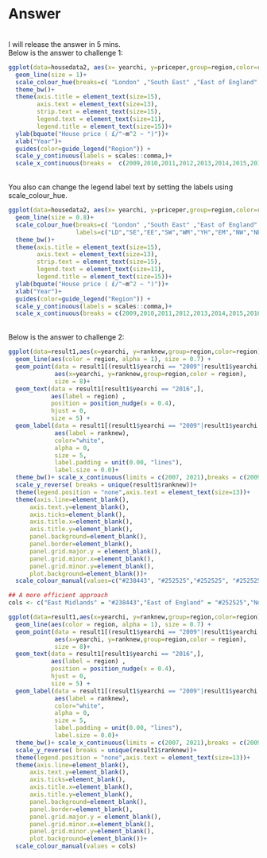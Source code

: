 # Answer
<br>
I will release the answer in 5 mins.
<br>
Below is the answer to challenge 1:

```r
ggplot(data=housedata2, aes(x= yearchi, y=priceper,group=region,color=region)) +geom_point(size=2)+
  geom_line(size = 1)+
  scale_colour_hue(breaks=c( "London" ,"South East" ,"East of England" ,"South West","West Midlands","Yorkshire and The Humber","East Midlands","North West","North East") )+
  theme_bw()+
  theme(axis.title = element_text(size=15),
        axis.text = element_text(size=13),
        strip.text = element_text(size=15),
        legend.text = element_text(size=11),
        legend.title = element_text(size=15))+
  ylab(bquote("House price ( £/"~m^2 ~ ")"))+
  xlab("Year")+
  guides(color=guide_legend("Region")) +
  scale_y_continuous(labels = scales::comma,)+
  scale_x_continuous(breaks =  c(2009,2010,2011,2012,2013,2014,2015,2016))
```
<br>
You also can change the legend label text by setting the labels using scale_colour_hue.
```r
ggplot(data=housedata2, aes(x= yearchi, y=priceper,group=region,color=region)) +geom_point(size=1.8)+
  geom_line(size = 0.8)+
  scale_colour_hue(breaks=c( "London" ,"South East" ,"East of England" ,"South West","West Midlands","Yorkshire and The Humber","East Midlands","North West","North East"),
                   labels=c("LD","SE","EE","SW","WM","YH","EM","NW","NE") )+
  theme_bw()+
  theme(axis.title = element_text(size=15), 
        axis.text = element_text(size=13),
        strip.text = element_text(size=15),
        legend.text = element_text(size=11),
        legend.title = element_text(size=15))+
  ylab(bquote("House price ( £/"~m^2 ~ ")"))+
  xlab("Year")+
  guides(color=guide_legend("Region")) +
  scale_y_continuous(labels = scales::comma,)+
  scale_x_continuous(breaks = c(2009,2010,2011,2012,2013,2014,2015,2016))
```
<br>
Below is the answer to challenge 2:
```r
ggplot(data=result1,aes(x=yearchi, y=ranknew,group=region,color=region))+
  geom_line(aes(color = region, alpha = 1), size = 0.7) +
  geom_point(data = result1[(result1$yearchi == "2009"|result1$yearchi == "2016"),],
             aes(x=yearchi, y=ranknew,group=region,color = region),
             size = 8)+
  geom_text(data = result1[result1$yearchi == "2016",], 
            aes(label = region) , 
            position = position_nudge(x = 0.4),
            hjust = 0,
            size = 5) +
  geom_label(data = result1[(result1$yearchi == "2009"|result1$yearchi == "2016"),],
             aes(label = ranknew), 
             color="white",
             alpha = 0,
             size = 5,
             label.padding = unit(0.00, "lines"), 
             label.size = 0.0)+
  theme_bw()+ scale_x_continuous(limits = c(2007, 2021),breaks = c(2009,2010,2011,2012,2013,2014,2015,2016))+
  scale_y_reverse( breaks = unique(result1$ranknew))+
  theme(legend.position = "none",axis.text = element_text(size=13))+
  theme(axis.line=element_blank(),
      axis.text.y=element_blank(),
      axis.ticks=element_blank(),
      axis.title.x=element_blank(),
      axis.title.y=element_blank(),
      panel.background=element_blank(),
      panel.border=element_blank(),
      panel.grid.major.y = element_blank(),
      panel.grid.minor.x=element_blank(),
      panel.grid.minor.y=element_blank(),
      plot.background=element_blank())+
  scale_colour_manual(values=c("#238443", "#252525","#252525", "#252525","#d95f0e", "#252525","#252525", "#252525","#d95f0e"))  

## A more efficient approach
cols <- c("East Midlands" = "#238443","East of England" = "#252525","North East" = "#252525","London" = "#252525","South East" = "#252525","West Midlands" = "#252525","South West" = "#252525", "Yorkshire and The Humber" = "#d95f0e", "North West" = "#d95f0e")

ggplot(data=result1,aes(x=yearchi, y=ranknew,group=region,color=region))+
  geom_line(aes(color = region, alpha = 1), size = 0.7) +
  geom_point(data = result1[(result1$yearchi == "2009"|result1$yearchi == "2016"),],
             aes(x=yearchi, y=ranknew,group=region,color = region),
             size = 8)+
  geom_text(data = result1[result1$yearchi == "2016",], 
            aes(label = region) , 
            position = position_nudge(x = 0.4),
            hjust = 0,
            size = 5) +
  geom_label(data = result1[(result1$yearchi == "2009"|result1$yearchi == "2016"),],
             aes(label = ranknew), 
             color="white",
             alpha = 0,
             size = 5,
             label.padding = unit(0.00, "lines"), 
             label.size = 0.0)+
  theme_bw()+ scale_x_continuous(limits = c(2007, 2021),breaks = c(2009,2010,2011,2012,2013,2014,2015,2016))+
  scale_y_reverse( breaks = unique(result1$ranknew))+
  theme(legend.position = "none",axis.text = element_text(size=13))+
  theme(axis.line=element_blank(),
      axis.text.y=element_blank(),
      axis.ticks=element_blank(),
      axis.title.x=element_blank(),
      axis.title.y=element_blank(),
      panel.background=element_blank(),
      panel.border=element_blank(),
      panel.grid.major.y = element_blank(),
      panel.grid.minor.x=element_blank(),
      panel.grid.minor.y=element_blank(),
      plot.background=element_blank())+
  scale_colour_manual(values = cols)  

```

